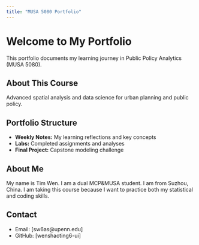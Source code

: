 ```yaml
---
title: "MUSA 5080 Portfolio"
---
```


# Welcome to My Portfolio

This portfolio documents my learning journey in Public Policy Analytics (MUSA 5080).

## About This Course
Advanced spatial analysis and data science for urban planning and public policy.

## Portfolio Structure
- **Weekly Notes:** My learning reflections and key concepts
- **Labs:** Completed assignments and analyses
- **Final Project:** Capstone modeling challenge

## About Me
My name is Tim Wen. I am a dual MCP&MUSA student. I am from Suzhou, China. I am taking this course because I want to practice both my statistical and coding skills.  

## Contact
- Email: [sw6as@upenn.edu]
- GitHub: [wenshaoting6-ui]
